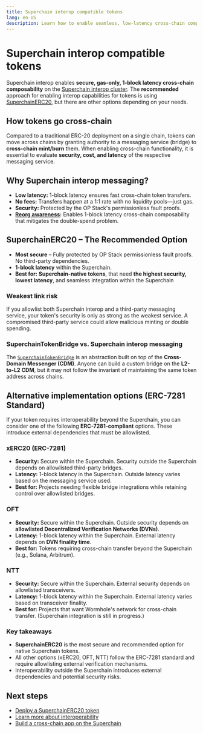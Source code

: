 ```yaml
---
title: Superchain interop compatible tokens
lang: en-US
description: Learn how to enable seamless, low-latency cross-chain composability for your token within the Superchain.
---
```



<InteropCallout />

# Superchain interop compatible tokens

Superchain interop enables **secure, gas-only, 1-block latency cross-chain composability** on the [Superchain interop cluster](/stack/interop/explainer#superchain-interop-cluster).
The **recommended** approach for enabling interop capabilities for tokens is using [SuperchainERC20](/stack/interop/superchain-erc20), but there are other options depending on your needs.

## How tokens go cross-chain

Compared to a traditional ERC-20 deployment on a single chain, tokens can move across chains by granting authority to a messaging service (bridge) to **cross-chain mint/burn** them.
When enabling cross-chain functionality, it is essential to evaluate **security, cost, and latency** of the respective messaging service.

## Why Superchain interop messaging?

*   **Low latency:** 1-block latency ensures fast cross-chain token transfers.
*   **No fees:** Transfers happen at a 1:1 rate with no liquidity pools—just gas.
*   **Security:** Protected by the OP Stack's permissionless fault proofs.
*   **[Reorg awareness](./reorg):** Enables 1-block latency cross-chain composability that mitigates the double-spend problem.

## SuperchainERC20 – The Recommended Option

*   **Most secure** – Fully protected by OP Stack permissionless fault proofs. No third-party dependencies.
*   **1-block latency** within the Superchain.
*   **Best for:** **Superchain-native tokens**, that need **the highest security, lowest latency**, and seamless integration within the Superchain


### Weakest link risk

If you allowlist both Superchain interop and a third-party messaging service, your token's security is only as strong as the weakest service.
A compromised third-party service could allow malicious minting or double spending.

### SuperchainTokenBridge vs. Superchain interop messaging

The [`SuperchainTokenBridge`](https://github.com/ethereum-optimism/optimism/blob/develop/packages/contracts-bedrock/src/L2/SuperchainTokenBridge.sol) is an abstraction built on top of the **Cross-Domain Messenger (CDM)**.
Anyone can build a custom bridge on the **L2-to-L2 CDM**, but it may not follow the invariant of maintaining the same token address across chains.


## Alternative implementation options (ERC-7281 Standard)

If your token requires interoperability beyond the Superchain, you can consider one of the following **ERC-7281-compliant** options. These introduce external dependencies that must be allowlisted.

### xERC20 (ERC-7281)

*   **Security:** Secure within the Superchain. Security outside the Superchain depends on allowlisted third-party bridges.
*   **Latency:** 1-block latency in the Superchain. Outside latency varies based on the messaging service used.
*   **Best for:** Projects needing flexible bridge integrations while retaining control over allowlisted bridges.

### OFT

*   **Security:** Secure within the Superchain. Outside security depends on **allowlisted Decentralized Verification Networks (DVNs)**.
*   **Latency:** 1-block latency within the Superchain. External latency depends on **DVN finality time**.
*   **Best for:** Tokens requiring cross-chain transfer beyond the Superchain (e.g., Solana, Arbitrum).

### NTT

*   **Security:** Secure within the Superchain. External security depends on allowlisted transceivers.
*   **Latency:** 1-block latency within the Superchain. External latency varies based on transceiver finality.
*   **Best for:** Projects that want Wormhole's network for cross-chain transfer. (Superchain integration is still in progress.)

### Key takeaways

*   **SuperchainERC20** is the most secure and recommended option for native Superchain tokens.
*   All other options (xERC20, OFT, NTT) follow the ERC-7281 standard and require allowlisting external verification mechanisms.
*   Interoperability outside the Superchain introduces external dependencies and potential security risks.

## Next steps

*   [Deploy a SuperchainERC20 token](/stack/interop/superchain-erc20)
*   [Learn more about interoperability](/stack/interop/explainer)
*   [Build a cross-chain app on the Superchain](/app-developers/get-started)
